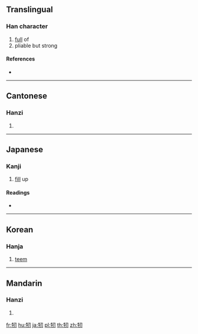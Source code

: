 ==Translingual==

===Han character===
{{Han char|rn=93|rad=牛|as=03|sn=7|four=27520|canj=HQSHI}}

# [[full]] of
# pliable but strong

====References====
* {{Han ref|kx=0698.030|dkj=19935|dj=1110.030|hdz=31803.020|uh=7263|ud=29283|bh=CB60|bd=52064}}

----

==Cantonese==

===Hanzi===
{{yue-hanzi|jyut=[[jan6]]|y=yan6}}

# {{defn|lang=yue|sort=牛03}}

----

==Japanese==

===Kanji===
{{ja-kanji|grade=|rs=牛03}}

# [[fill]] up

====Readings====
* {{ja-readings|on=[[じん]] (jin), [[にん]] (nin)|kun=[[みさる]] (misaru), [[みちる]] (michiru), [[みつ]] (mitsu)}}

----

==Korean==

===Hanja===
{{ko-hanja|hangeul=인|eumhun=|rv=in|mr=in|y=in}}

# [[teem]]

----

==Mandarin==

===Hanzi===
{{cmn-hanzi|pin=[[māng]] ([[mang1]]), [[rèn]] ([[ren4]])|wg=mang<sup>1</sup>, jen<sup>4</sup>}}

# {{defn|lang=cmn|sort=牛03}}

[[fr:牣]]
[[hu:牣]]
[[ja:牣]]
[[pl:牣]]
[[th:牣]]
[[zh:牣]]